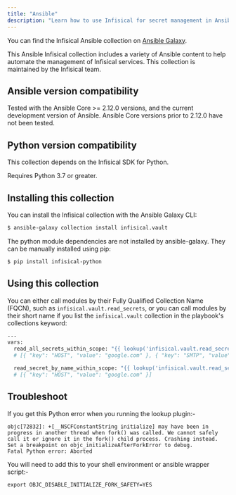 ```yaml
---
title: "Ansible"
description: "Learn how to use Infisical for secret management in Ansible."
---
```


You can find the Infisical Ansible collection on [Ansible Galaxy](https://galaxy.ansible.com/ui/repo/published/infisical/vault/).


This Ansible Infisical collection includes a variety of Ansible content to help automate the management of Infisical services. This collection is maintained by the Infisical team.


## Ansible version compatibility
Tested with the Ansible Core >= 2.12.0 versions, and the current development version of Ansible. Ansible Core versions prior to 2.12.0 have not been tested.

## Python version compatibility
This collection depends on the Infisical SDK for Python.

Requires Python 3.7 or greater.

## Installing this collection
You can install the Infisical collection with the Ansible Galaxy CLI:

```bash 
$ ansible-galaxy collection install infisical.vault
```

The python module dependencies are not installed by ansible-galaxy. They can be manually installed using pip:
  
```bash
$ pip install infisical-python
```

## Using this collection

You can either call modules by their Fully Qualified Collection Name (FQCN), such as `infisical.vault.read_secrets`, or you can call modules by their short name if you list the `infisical.vault` collection in the playbook's collections keyword:


```bash
---
vars:
  read_all_secrets_within_scope: "{{ lookup('infisical.vault.read_secrets', universal_auth_client_id='<>', universal_auth_client_secret='<>', project_id='<>', path='/', env_slug='dev', url='https://spotify.infisical.com') }}"
  # [{ "key": "HOST", "value": "google.com" }, { "key": "SMTP", "value": "gmail.smtp.edu" }]

  read_secret_by_name_within_scope: "{{ lookup('infisical.vault.read_secrets', universal_auth_client_id='<>', universal_auth_client_secret='<>', project_id='<>', path='/', env_slug='dev', secret_name='HOST', url='https://spotify.infisical.com') }}"
  # [{ "key": "HOST", "value": "google.com" }]
```


## Troubleshoot 

<Accordion title="I'm getting a error related to objc[72832]: +[__NSCFConstantString initialize]">
  If you get this Python error when you running the lookup plugin:-

  ```
  objc[72832]: +[__NSCFConstantString initialize] may have been in progress in another thread when fork() was called. We cannot safely call it or ignore it in the fork() child process. Crashing instead. Set a breakpoint on objc_initializeAfterForkError to debug.
  Fatal Python error: Aborted
  ```

  You will need to add this to your shell environment or ansible wrapper script:-

  ```
  export OBJC_DISABLE_INITIALIZE_FORK_SAFETY=YES
  ```
</Accordion>
